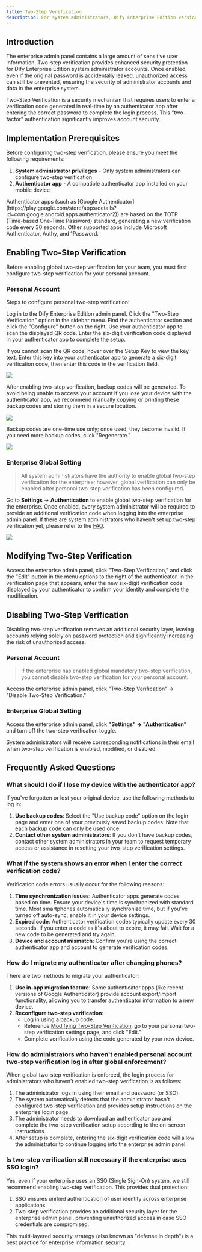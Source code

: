 ```yaml
---
title: Two-Step Verification
description: For system administrators, Dify Enterprise Edition version ≥v2.4.0 required.
---
```


## Introduction

The enterprise admin panel contains a large amount of sensitive user information. Two-step verification provides enhanced security protection for Dify Enterprise Edition system administrator accounts. Once enabled, even if the original password is accidentally leaked, unauthorized access can still be prevented, ensuring the security of administrator accounts and data in the enterprise system.

Two-Step Verification is a security mechanism that requires users to enter a verification code generated in real-time by an authenticator app after entering the correct password to complete the login process. This "two-factor" authentication significantly improves account security.

## Implementation Prerequisites

Before configuring two-step verification, please ensure you meet the following requirements:

1. **System administrator privileges** - Only system administrators can configure two-step verification
2. **Authenticator app** - A compatible authenticator app installed on your mobile device

<Info>
Authenticator apps (such as [Google Authenticator](https://play.google.com/store/apps/details?id=com.google.android.apps.authenticator2)) are based on the TOTP (Time-based One-Time Password) standard, generating a new verification code every 30 seconds. Other supported apps include Microsoft Authenticator, Authy, and 1Password.
</Info>

## Enabling Two-Step Verification

Before enabling global two-step verification for your team, you must first configure two-step verification for your personal account.

### Personal Account

Steps to configure personal two-step verification:

<Steps>
  <Step title="Access Admin Panel">
    Log in to the Dify Enterprise Edition admin panel.
  </Step>
  <Step title="Open Two-Step Verification Settings">
    Click the "Two-Step Verification" option in the sidebar menu.
  </Step>
  <Step title="Configure Authenticator">
    Find the authenticator section and click the "Configure" button on the right.
  </Step>
  <Step title="Scan QR Code">
    Use your authenticator app to scan the displayed QR code.
  </Step>
  <Step title="Enter Verification Code">
    Enter the six-digit verification code displayed in your authenticator app to complete the setup.
  </Step>
</Steps>

If you cannot scan the QR code, hover over the Setup Key to view the key text. Enter this key into your authenticator app to generate a six-digit verification code, then enter this code in the verification field.

![](https://assets-docs.dify.ai/2025/04/fd6b474384081f4079aa453c45c07562.png)

After enabling two-step verification, backup codes will be generated. To avoid being unable to access your account if you lose your device with the authenticator app, we recommend manually copying or printing these backup codes and storing them in a secure location.

![](https://assets-docs.dify.ai/2025/04/2c88c1492bf9a079df9ad4a25e1923ac.png)

Backup codes are one-time use only; once used, they become invalid. If you need more backup codes, click "Regenerate."

![](https://assets-docs.dify.ai/2025/04/8313cf497c66cfef7dee2a4ae816c32b.png)

### Enterprise Global Setting

> All system administrators have the authority to enable global two-step verification for the enterprise; however, global verification can only be enabled after personal two-step verification has been configured.

Go to **Settings** → **Authentication** to enable global two-step verification for the enterprise. Once enabled, every system administrator will be required to provide an additional verification code when logging into the enterprise admin panel. If there are system administrators who haven't set up two-step verification yet, please refer to the [FAQ](#how-do-administrators-who-havent-enabled-personal-account-two-step-verification-log-in-after-global-enforcement).

![](https://assets-docs.dify.ai/2025/04/1271b3b0e39558465dbb79b17d1a9721.png)

## Modifying Two-Step Verification

Access the enterprise admin panel, click "Two-Step Verification," and click the "Edit" button in the menu options to the right of the authenticator. In the verification page that appears, enter the new six-digit verification code displayed by your authenticator to confirm your identity and complete the modification.

## Disabling Two-Step Verification

<Warning>
Disabling two-step verification removes an additional security layer, leaving accounts relying solely on password protection and significantly increasing the risk of unauthorized access.
</Warning>

### Personal Account

> If the enterprise has enabled global mandatory two-step verification, you cannot disable two-step verification for your personal account.

Access the enterprise admin panel, click "Two-Step Verification" → "Disable Two-Step Verification."

### Enterprise Global Setting

Access the enterprise admin panel, click **"Settings" → "Authentication"** and turn off the two-step verification toggle.

<Note>
    System administrators will receive corresponding notifications in their email when two-step verification is enabled, modified, or disabled.
</Note>

## Frequently Asked Questions

### What should I do if I lose my device with the authenticator app?

If you've forgotten or lost your original device, use the following methods to log in:

1. **Use backup codes**: Select the "Use backup code" option on the login page and enter one of your previously saved backup codes. Note that each backup code can only be used once.
2. **Contact other system administrators**: If you don't have backup codes, contact other system administrators in your team to request temporary access or assistance in resetting your two-step verification settings.

### What if the system shows an error when I enter the correct verification code?

Verification code errors usually occur for the following reasons:

1. **Time synchronization issues**: Authenticator apps generate codes based on time. Ensure your device's time is synchronized with standard time. Most smartphones automatically synchronize time, but if you've turned off auto-sync, enable it in your device settings.
2. **Expired code**: Authenticator verification codes typically update every 30 seconds. If you enter a code as it's about to expire, it may fail. Wait for a new code to be generated and try again.
3. **Device and account mismatch**: Confirm you're using the correct authenticator app and account to generate verification codes.

### How do I migrate my authenticator after changing phones?

There are two methods to migrate your authenticator:

1. **Use in-app migration feature**: Some authenticator apps (like recent versions of Google Authenticator) provide account export/import functionality, allowing you to transfer authenticator information to a new device.
2. **Reconfigure two-step verification**:
   - Log in using a backup code.
   - Reference [Modifying Two-Step Verification](#modifying-two-step-verification), go to your personal two-step verification settings page, and click "Edit."
   - Complete verification using the code generated by your new device.

### How do administrators who haven't enabled personal account two-step verification log in after global enforcement?

When global two-step verification is enforced, the login process for administrators who haven't enabled two-step verification is as follows:

1. The administrator logs in using their email and password (or SSO).
2. The system automatically detects that the administrator hasn't configured two-step verification and provides setup instructions on the enterprise login page.
3. The administrator needs to download an authenticator app and complete the two-step verification setup according to the on-screen instructions.
4. After setup is complete, entering the six-digit verification code will allow the administrator to continue logging into the enterprise admin panel.

### Is two-step verification still necessary if the enterprise uses SSO login?

Yes, even if your enterprise uses an SSO (Single Sign-On) system, we still recommend enabling two-step verification. This provides dual protection:

1. SSO ensures unified authentication of user identity across enterprise applications.
2. Two-step verification provides an additional security layer for the enterprise admin panel, preventing unauthorized access in case SSO credentials are compromised.

This multi-layered security strategy (also known as "defense in depth") is a best practice for enterprise information security.
